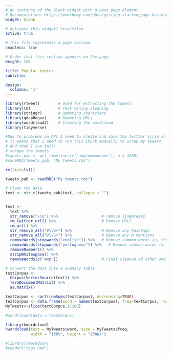 ```yaml
---
# An instance of the Blank widget with a news page element.
# Documentation: https://wowchemy.com/docs/getting-started/page-builder/
widget: blank

# Activate this widget? true/false
active: true

# This file represents a page section.
headless: true

# Order that this section appears on the page.
weight: 120

title: Popular topics
subtitle:

design:
  columns: '1'
---
```


```r
library(rtweet)        # Used for extracting the tweets
library(tm)            # Text mining cleaning
library(stringr)       # Removing characters
library(qdapRegex)     # Removing URLs 
library(wordcloud2)    # Creating the wordcloud
library(tidyverse)
```


```r
#Due to problems on API I need to create and save the Twitter scrap in a RDS object which RMarkdown can read without request API
# it means that I need to run this chunk manually to scrap my tweets
# And them I can knit!
# scrape the tweets
#tweets_pab <- get_timelines(c("anycommonname"), n = 3200)
#saveRDS(tweets_pab, "My tweets.rds")
```

```r
rm(list=ls())
```

```r
tweets_pab <- readRDS("My tweets.rds")
```


```r
# Clean the data
text <- str_c(tweets_pab$text, collapse = "")


text <- 
  text %>%
  str_remove("\\n") %>%                   # remove linebreaks
  rm_twitter_url() %>%                    # Remove URLS
  rm_url() %>%
  str_remove_all("#\\S+") %>%             # Remove any hashtags
  str_remove_all("@\\S+") %>%             # Remove any @ mentions
  removeWords(stopwords("english")) %>%   # Remove common words (a, the, it etc.)
  removeWords(stopwords("portuguese")) %>%   # Remove common words (a, the, it etc.)
  removeNumbers() %>%
  stripWhitespace() %>%
  removeWords(c("amp"))                   # Final cleanup of other small changes

```

```r
# Convert the data into a summary table
textCorpus <- 
  Corpus(VectorSource(text)) %>%
  TermDocumentMatrix() %>%
  as.matrix()
```

```r
textCorpus <- sort(rowSums(textCorpus), decreasing=TRUE)
textCorpus <- data.frame(word = names(textCorpus), freq=textCorpus, row.names = NULL)
MyTweets<-slice(textCorpus,1:200)
```

```r
#wordcloud2(data = textCorpus)
```



```r
library(hwordcloud)
hwordcloud(text = MyTweets$word, size = MyTweets$freq, 
           width = "100%", height = "200px")
```

```r
#library(rmarkdown)
#render("tags.Rmd")
```

